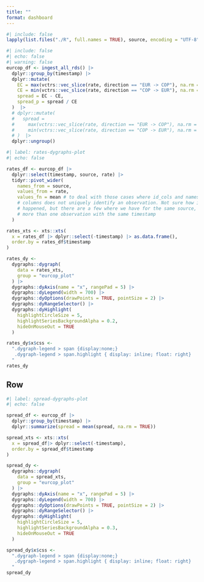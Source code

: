 ```yaml
---
title: ""
format: dashboard
---
```



```r
#| include: false
lapply(list.files("./R", full.names = TRUE), source, encoding = "UTF-8")
```

```r
#| include: false
#| echo: false
#| warning: false
eurcop_df <- ingest_all_rds() |> 
  dplyr::group_by(timestamp) |> 
  dplyr::mutate(
    EC = max(vctrs::vec_slice(rate, direction == "EUR -> COP"), na.rm = TRUE),
    CE = min(vctrs::vec_slice(rate, direction == "COP -> EUR"), na.rm = TRUE),
    spread = EC - CE,
    spread_p = spread / CE
  )  |> 
  # dplyr::mutate(
  #   spread = 
  #     max(vctrs::vec_slice(rate, direction == "EUR -> COP"), na.rm = TRUE) - 
  #     min(vctrs::vec_slice(rate, direction == "COP -> EUR"), na.rm = TRUE)
  # )  |> 
  dplyr::ungroup()
```


```r
#| label: rates-dygraphs-plot
#| echo: false

rates_df <- eurcop_df |> 
  dplyr::select(timestamp, source, rate) |> 
  tidyr::pivot_wider(
    names_from = source, 
    values_from = rate, 
    values_fn = mean # to deal with those cases where id_cols and names_from 
    # columns does not uniquely identify an observation. Not sure how it 
    # happened, but there are a few where we have for the same source,
    # more than one observation with the same timestamp
  )

rates_xts <- xts::xts(
  x = rates_df |> dplyr::select(-timestamp) |> as.data.frame(), 
  order.by = rates_df$timestamp
)

rates_dy <- 
  dygraphs::dygraph(
  	data = rates_xts,
  	group = "eurcop_plot"
  ) |> 
  dygraphs::dyAxis(name = "x", rangePad = 5) |>
  dygraphs::dyLegend(width = 700) |>
  dygraphs::dyOptions(drawPoints = TRUE, pointSize = 2) |>
  dygraphs::dyRangeSelector() |>
  dygraphs::dyHighlight(
    highlightCircleSize = 5,
    highlightSeriesBackgroundAlpha = 0.2,
    hideOnMouseOut = TRUE
  )

rates_dy$x$css <- 
  ".dygraph-legend > span {display:none;}
   .dygraph-legend > span.highlight { display: inline; float: right}
  "
rates_dy
```



## Row

```r
#| label: spread-dygraphs-plot
#| echo: false

spread_df <- eurcop_df |> 
  dplyr::group_by(timestamp) |> 
  dplyr::summarize(spread = mean(spread, na.rm = TRUE))

spread_xts <- xts::xts(
  x = spread_df|> dplyr::select(-timestamp), 
  order.by = spread_df$timestamp
)

spread_dy <- 
  dygraphs::dygraph(
  	data = spread_xts,
  	group = "eurcop_plot"
  ) |>
  dygraphs::dyAxis(name = "x", rangePad = 5) |>
  dygraphs::dyLegend(width = 700) |>
  dygraphs::dyOptions(drawPoints = TRUE, pointSize = 2) |>
  dygraphs::dyRangeSelector() |>
  dygraphs::dyHighlight(
    highlightCircleSize = 5,
    highlightSeriesBackgroundAlpha = 0.3,
    hideOnMouseOut = TRUE
  )

spread_dy$x$css <- 
  ".dygraph-legend > span {display:none;}
   .dygraph-legend > span.highlight { display: inline; float: right}
  "
spread_dy
```
